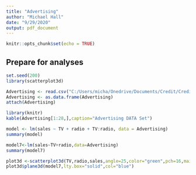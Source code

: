 ```yaml
---
title: "Advertising"
author: "Michael Hall"
date: "9/29/2020"
output: pdf_document
---
```


```r
knitr::opts_chunk$set(echo = TRUE)
```

## Prepare for analyses
```r
set.seed(200)
library(scatterplot3d)
```



```r
Advertising <- read.csv("C:/Users/micha/Onedrive/Documents/Credit/Credit/Advertising.csv")
Advertising <- as.data.frame(Advertising)
attach(Advertising)
```



```r
library(knitr)
kable(Advertising[1:28,],caption="Advertising DATA Set")
```

```r
model <- lm(sales ~ TV + radio + TV:radio, data = Advertising)
summary(model)
```

```r

model7<-lm(sales~TV+radio,data=Advertising)
summary(model7)
```

```r

plot3d <-scatterplot3d(TV,radio,sales,angle=25,color="green",pch=16,main="Regression Plane")
plot3d$plane3d(model7,lty.box="solid",col="blue")
```



